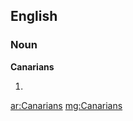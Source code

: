 ==English==

===Noun===
'''Canarians'''

# {{plural of|[[Canarian]]}}

[[ar:Canarians]]
[[mg:Canarians]]
